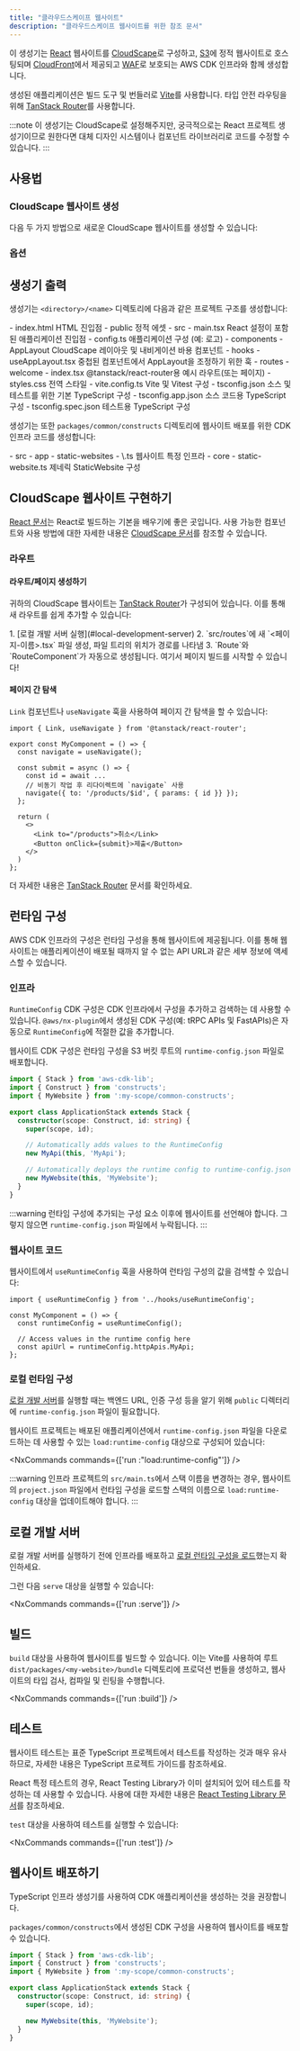 ```yaml
---
title: "클라우드스케이프 웹사이트"
description: "클라우드스케이프 웹사이트를 위한 참조 문서"
---
```



이 생성기는 [React](https://react.dev/) 웹사이트를 [CloudScape](http://cloudscape.design/)로 구성하고, [S3](https://aws.amazon.com/s3/)에 정적 웹사이트로 호스팅되며 [CloudFront](https://aws.amazon.com/cloudfront/)에서 제공되고 [WAF](https://aws.amazon.com/waf/)로 보호되는 AWS CDK 인프라와 함께 생성합니다.

생성된 애플리케이션은 빌드 도구 및 번들러로 [Vite](https://vite.dev/)를 사용합니다. 타입 안전 라우팅을 위해 [TanStack Router](https://tanstack.com/router/v1)를 사용합니다.

:::note
이 생성기는 CloudScape로 설정해주지만, 궁극적으로는 React 프로젝트 생성기이므로 원한다면 대체 디자인 시스템이나 컴포넌트 라이브러리로 코드를 수정할 수 있습니다.
:::

## 사용법

### CloudScape 웹사이트 생성

다음 두 가지 방법으로 새로운 CloudScape 웹사이트를 생성할 수 있습니다:

<RunGenerator generator="ts#cloudscape-website" />

### 옵션

<GeneratorParameters schema={schema} />

## 생성기 출력

생성기는 `<directory>/<name>` 디렉토리에 다음과 같은 프로젝트 구조를 생성합니다:

<FileTree>
  - index.html HTML 진입점
  - public 정적 에셋
  - src
    - main.tsx React 설정이 포함된 애플리케이션 진입점
    - config.ts 애플리케이션 구성 (예: 로고)
    - components
      - AppLayout CloudScape 레이아웃 및 내비게이션 바용 컴포넌트
    - hooks
      - useAppLayout.tsx 중첩된 컴포넌트에서 AppLayout을 조정하기 위한 훅
    - routes
      - welcome
        - index.tsx @tanstack/react-router용 예시 라우트(또는 페이지)
    - styles.css 전역 스타일
  - vite.config.ts Vite 및 Vitest 구성
  - tsconfig.json 소스 및 테스트를 위한 기본 TypeScript 구성
  - tsconfig.app.json 소스 코드용 TypeScript 구성
  - tsconfig.spec.json 테스트용 TypeScript 구성
</FileTree>

생성기는 또한 `packages/common/constructs` 디렉토리에 웹사이트 배포를 위한 CDK 인프라 코드를 생성합니다:

<FileTree>
  - src
    - app
      - static-websites
        - \<name>.ts 웹사이트 특정 인프라
    - core
      - static-website.ts 제네릭 StaticWebsite 구성
</FileTree>

## CloudScape 웹사이트 구현하기

[React 문서](https://react.dev/learn)는 React로 빌드하는 기본을 배우기에 좋은 곳입니다. 사용 가능한 컴포넌트와 사용 방법에 대한 자세한 내용은 [CloudScape 문서](https://cloudscape.design/components/)를 참조할 수 있습니다.

### 라우트

#### 라우트/페이지 생성하기

귀하의 CloudScape 웹사이트는 [TanStack Router](https://tanstack.com/router/v1)가 구성되어 있습니다. 이를 통해 새 라우트를 쉽게 추가할 수 있습니다:

<Steps>
  1. [로컬 개발 서버 실행](#local-development-server)
  2. `src/routes`에 새 `<페이지-이름>.tsx` 파일 생성, 파일 트리의 위치가 경로를 나타냄
  3. `Route`와 `RouteComponent`가 자동으로 생성됩니다. 여기서 페이지 빌드를 시작할 수 있습니다!
</Steps>

#### 페이지 간 탐색

`Link` 컴포넌트나 `useNavigate` 훅을 사용하여 페이지 간 탐색을 할 수 있습니다:

```tsx {1, 4, 8-9, 14}
import { Link, useNavigate } from '@tanstack/react-router';

export const MyComponent = () => {
  const navigate = useNavigate();

  const submit = async () => {
    const id = await ...
    // 비동기 작업 후 리다이렉트에 `navigate` 사용
    navigate({ to: '/products/$id', { params: { id }} });
  };

  return (
    <>
      <Link to="/products">취소</Link>
      <Button onClick={submit}>제출</Button>
    </>
  )
};
```

더 자세한 내용은 [TanStack Router](https://tanstack.com/router/latest/docs/framework/react/overview) 문서를 확인하세요.

## 런타임 구성

AWS CDK 인프라의 구성은 런타임 구성을 통해 웹사이트에 제공됩니다. 이를 통해 웹사이트는 애플리케이션이 배포될 때까지 알 수 없는 API URL과 같은 세부 정보에 액세스할 수 있습니다.

### 인프라

`RuntimeConfig` CDK 구성은 CDK 인프라에서 구성을 추가하고 검색하는 데 사용할 수 있습니다. `@aws/nx-plugin`에서 생성된 CDK 구성(예: <Link path="guides/trpc">tRPC APIs</Link> 및 <Link path="guides/fastapi">FastAPIs</Link>)은 자동으로 `RuntimeConfig`에 적절한 값을 추가합니다.

웹사이트 CDK 구성은 런타임 구성을 S3 버킷 루트의 `runtime-config.json` 파일로 배포합니다.

```ts title="packages/infra/src/stacks/application-stack.ts" {9-10,12-13}
import { Stack } from 'aws-cdk-lib';
import { Construct } from 'constructs';
import { MyWebsite } from ':my-scope/common-constructs';

export class ApplicationStack extends Stack {
  constructor(scope: Construct, id: string) {
    super(scope, id);

    // Automatically adds values to the RuntimeConfig
    new MyApi(this, 'MyApi');

    // Automatically deploys the runtime config to runtime-config.json
    new MyWebsite(this, 'MyWebsite');
  }
}
```

:::warning
런타임 구성에 추가되는 구성 요소 이후에 웹사이트를 선언해야 합니다. 그렇지 않으면 `runtime-config.json` 파일에서 누락됩니다.
:::

### 웹사이트 코드

웹사이트에서 `useRuntimeConfig` 훅을 사용하여 런타임 구성의 값을 검색할 수 있습니다:

```tsx {1,4}
import { useRuntimeConfig } from '../hooks/useRuntimeConfig';

const MyComponent = () => {
  const runtimeConfig = useRuntimeConfig();

  // Access values in the runtime config here
  const apiUrl = runtimeConfig.httpApis.MyApi;
};
```

### 로컬 런타임 구성

[로컬 개발 서버](#local-development-server)를 실행할 때는 백엔드 URL, 인증 구성 등을 알기 위해 `public` 디렉터리에 `runtime-config.json` 파일이 필요합니다.

웹사이트 프로젝트는 배포된 애플리케이션에서 `runtime-config.json` 파일을 다운로드하는 데 사용할 수 있는 `load:runtime-config` 대상으로 구성되어 있습니다:

<NxCommands commands={['run <my-website>:"load:runtime-config"']} />

:::warning
인프라 프로젝트의 `src/main.ts`에서 스택 이름을 변경하는 경우, 웹사이트의 `project.json` 파일에서 런타임 구성을 로드할 스택의 이름으로 `load:runtime-config` 대상을 업데이트해야 합니다.
:::

## 로컬 개발 서버

로컬 개발 서버를 실행하기 전에 인프라를 배포하고 [로컬 런타임 구성을 로드](#local-runtime-config)했는지 확인하세요.

그런 다음 `serve` 대상을 실행할 수 있습니다:

<NxCommands commands={['run <my-website>:serve']} />

## 빌드

`build` 대상을 사용하여 웹사이트를 빌드할 수 있습니다. 이는 Vite를 사용하여 루트 `dist/packages/<my-website>/bundle` 디렉토리에 프로덕션 번들을 생성하고, 웹사이트의 타입 검사, 컴파일 및 린팅을 수행합니다.

<NxCommands commands={['run <my-website>:build']} />

## 테스트

웹사이트 테스트는 표준 TypeScript 프로젝트에서 테스트를 작성하는 것과 매우 유사하므로, 자세한 내용은 <Link path="guides/typescript-project#testing">TypeScript 프로젝트 가이드</Link>를 참조하세요.

React 특정 테스트의 경우, React Testing Library가 이미 설치되어 있어 테스트를 작성하는 데 사용할 수 있습니다. 사용에 대한 자세한 내용은 [React Testing Library 문서](https://testing-library.com/docs/react-testing-library/example-intro)를 참조하세요.

`test` 대상을 사용하여 테스트를 실행할 수 있습니다:

<NxCommands commands={['run <my-website>:test']} />

## 웹사이트 배포하기

<Link path="guides/typescript-infrastructure">TypeScript 인프라 생성기</Link>를 사용하여 CDK 애플리케이션을 생성하는 것을 권장합니다.

`packages/common/constructs`에서 생성된 CDK 구성을 사용하여 웹사이트를 배포할 수 있습니다.

```ts title="packages/infra/src/stacks/application-stack.ts" {3, 9}
import { Stack } from 'aws-cdk-lib';
import { Construct } from 'constructs';
import { MyWebsite } from ':my-scope/common-constructs';

export class ApplicationStack extends Stack {
  constructor(scope: Construct, id: string) {
    super(scope, id);

    new MyWebsite(this, 'MyWebsite');
  }
}
```